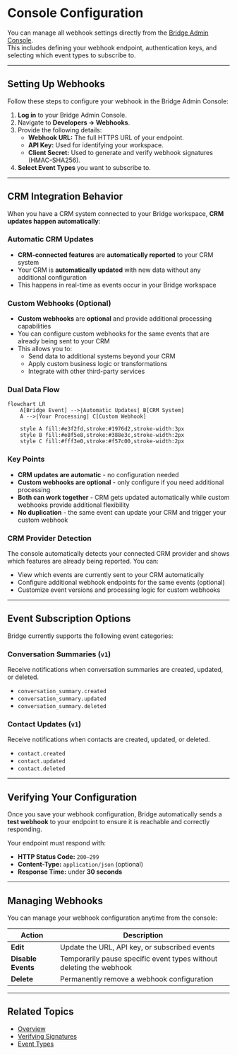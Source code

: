 # Console Configuration

You can manage all webhook settings directly from the [Bridge Admin Console](https://admin.bridge.new).  
This includes defining your webhook endpoint, authentication keys, and selecting which event types to subscribe to.

---

## Setting Up Webhooks

Follow these steps to configure your webhook in the Bridge Admin Console:

1. **Log in** to your Bridge Admin Console.
2. Navigate to **Developers → Webhooks**.
3. Provide the following details:
   - **Webhook URL:** The full HTTPS URL of your endpoint.
   - **API Key:** Used for identifying your workspace.
   - **Client Secret:** Used to generate and verify webhook signatures (HMAC-SHA256).
4. **Select Event Types** you want to subscribe to.

---

## CRM Integration Behavior

When you have a CRM system connected to your Bridge workspace, **CRM updates happen automatically**:

### Automatic CRM Updates

- **CRM-connected features** are **automatically reported** to your CRM system
- Your CRM is **automatically updated** with new data without any additional configuration
- This happens in real-time as events occur in your Bridge workspace

### Custom Webhooks (Optional)

- **Custom webhooks** are **optional** and provide additional processing capabilities
- You can configure custom webhooks for the same events that are already being sent to your CRM
- This allows you to:
  - Send data to additional systems beyond your CRM
  - Apply custom business logic or transformations
  - Integrate with other third-party services

### Dual Data Flow

```mermaid
flowchart LR
    A[Bridge Event] -->|Automatic Updates| B[CRM System]
    A -->|Your Processing| C[Custom Webhook]

    style A fill:#e3f2fd,stroke:#1976d2,stroke-width:3px
    style B fill:#e8f5e8,stroke:#388e3c,stroke-width:2px
    style C fill:#fff3e0,stroke:#f57c00,stroke-width:2px
```

### Key Points

- **CRM updates are automatic** - no configuration needed
- **Custom webhooks are optional** - only configure if you need additional processing
- **Both can work together** - CRM gets updated automatically while custom webhooks provide additional flexibility
- **No duplication** - the same event can update your CRM and trigger your custom webhook

### CRM Provider Detection

The console automatically detects your connected CRM provider and shows which features are already being reported. You can:

- View which events are currently sent to your CRM automatically
- Configure additional webhook endpoints for the same events (optional)
- Customize event versions and processing logic for custom webhooks

---

## Event Subscription Options

Bridge currently supports the following event categories:

### Conversation Summaries (`v1`)

Receive notifications when conversation summaries are created, updated, or deleted.

- `conversation_summary.created`
- `conversation_summary.updated`
- `conversation_summary.deleted`

### Contact Updates (`v1`)

Receive notifications when contacts are created, updated, or deleted.

- `contact.created`
- `contact.updated`
- `contact.deleted`

---

## Verifying Your Configuration

Once you save your webhook configuration, Bridge automatically sends a **test webhook** to your endpoint to ensure it is reachable and correctly responding.

Your endpoint must respond with:

- **HTTP Status Code:** `200–299`
- **Content-Type:** `application/json` (optional)
- **Response Time:** under **30 seconds**

---

## Managing Webhooks

You can manage your webhook configuration anytime from the console:

| Action             | Description                                                         |
| ------------------ | ------------------------------------------------------------------- |
| **Edit**           | Update the URL, API key, or subscribed events                       |
| **Disable Events** | Temporarily pause specific event types without deleting the webhook |
| **Delete**         | Permanently remove a webhook configuration                          |

---

## Related Topics

- [Overview](./index)
- [Verifying Signatures](./verifying-signatures)
- [Event Types](./events)
